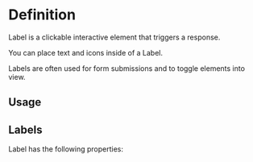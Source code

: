

<Meta of={LabelStories} />

# Definition

Label is a clickable interactive element that triggers a response.

You can place text and icons inside of a Label.

Labels are often used for form submissions and to toggle elements into view.

## Usage

## Labels

Label has the following properties:

<Canvas of={LabelStories.Basic} />

<Controls />
